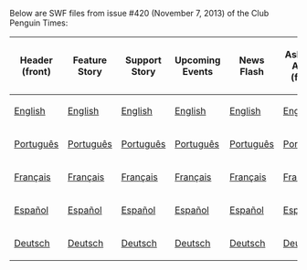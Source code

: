 Below are SWF files from issue #420 (November 7, 2013) of the Club Penguin Times:

<center>
{|class="wikitable" border="1"
!Header (front)
!Feature Story
!Support Story
!Upcoming Events
!News Flash
!Ask Aunt Arctic (front)
!Header (back)
!Ask Aunt Arctic (back)
!Jokes and Riddles
!Secrets
!Feature More
|-
|[[Media:ENNews420HeaderFront.swf|English]]||[[Media:ENNews420FeatureStory.swf|English]]||[[Media:ENNews420SupportStory.swf|English]]||[[Media:ENNews420UpcomingEvents.swf|English]]||[[Media:ENNews420NewsFlash.swf|English]]||[[Media:ENNews420AskAuntArcticFront.swf|English]]||[[Media:ENNews420HeaderBack.swf|English]]||[[Media:ENNews420AskAuntArcticBack.swf|English]]||[[Media:ENNews420JokesAndRiddles.swf|English]]||[[Media:ENNews420Secrets.swf|English]]||[[Media:ENNews420FeatureMore.swf|English]]
|-
|[[Media:PTNews420HeaderFront.swf|Português]]||[[Media:PTNews420FeatureStory.swf|Português]]||[[Media:PTNews420SupportStory.swf|Português]]||[[Media:PTNews420UpcomingEvents.swf|Português]]||[[Media:PTNews420NewsFlash.swf|Português]]||[[Media:PTNews420AskAuntArcticFront.swf|Português]]||[[Media:PTNews420HeaderBack.swf|Português]]||[[Media:PTNews420AskAuntArcticBack.swf|Português]]||[[Media:PTNews420JokesAndRiddles.swf|Português]]||[[Media:PTNews420Secrets.swf|Português]]||[[Media:PTNews420FeatureMore.swf|Português]]
|-
|[[Media:FRNews420HeaderFront.swf|Français]]||[[Media:FRNews420FeatureStory.swf|Français]]||[[Media:FRNews420SupportStory.swf|Français]]||[[Media:FRNews420UpcomingEvents.swf|Français]]||[[Media:FRNews420NewsFlash.swf|Français]]||[[Media:FRNews420AskAuntArcticFront.swf|Français]]||[[Media:FRNews420HeaderBack.swf|Français]]||[[Media:FRNews420AskAuntArcticBack.swf|Français]]||[[Media:FRNews420JokesAndRiddles.swf|Français]]||[[Media:FRNews420Secrets.swf|Français]]||[[Media:FRNews420FeatureMore.swf|Français]]
|-
|[[Media:ESNews420HeaderFront.swf|Español]]||[[Media:ESNews420FeatureStory.swf|Español]]||[[Media:ESNews420SupportStory.swf|Español]]||[[Media:ESNews420UpcomingEvents.swf|Español]]||[[Media:ESNews420NewsFlash.swf|Español]]||[[Media:ESNews420AskAuntArcticFront.swf|Español]]||[[Media:ESNews420HeaderBack.swf|Español]]||[[Media:ESNews420AskAuntArcticBack.swf|Español]]||[[Media:ESNews420JokesAndRiddles.swf|Español]]||[[Media:ESNews420Secrets.swf|Español]]||[[Media:ESNews420FeatureMore.swf|Español]]
|-
|[[Media:DENews420HeaderFront.swf|Deutsch]]||[[Media:DENews420FeatureStory.swf|Deutsch]]||[[Media:DENews420SupportStory.swf|Deutsch]]||[[Media:DENews420UpcomingEvents.swf|Deutsch]]||[[Media:DENews420NewsFlash.swf|Deutsch]]||[[Media:DENews420AskAuntArcticFront.swf|Deutsch]]||[[Media:DENews420HeaderBack.swf|Deutsch]]||[[Media:DENews420AskAuntArcticBack.swf|Deutsch]]||[[Media:DENews420JokesAndRiddles.swf|Deutsch]]||[[Media:DENews420Secrets.swf|Deutsch]]||[[Media:DENews420FeatureMore.swf|Deutsch]]
|}
</center>
